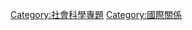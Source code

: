 {{Category more|WikiProject:國際關係}}
[[Category:社會科學專題|Category:社會科學專題]]
[[Category:國際關係|Category:國際關係]]